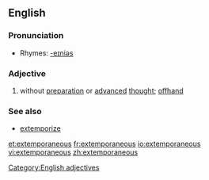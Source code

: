 ==English==
===Pronunciation===
{{ipacregion|Canada}} {{ipac|əkˌstɛmpɚˈeɪniəs|en-ca-synth-extemporaneous.ogg|CA synth}}
*Rhymes: [[Rhymes:English:-eɪniəs|-eɪniəs]]

===Adjective===
{{en-adj}}

# without [[preparation]] or [[advanced]] [[thought]]; [[offhand]]
[[Category:English adjectives]]

===See also===
*[[extemporize]]

[[et:extemporaneous]]
[[fr:extemporaneous]]
[[io:extemporaneous]]
[[vi:extemporaneous]]
[[zh:extemporaneous]]